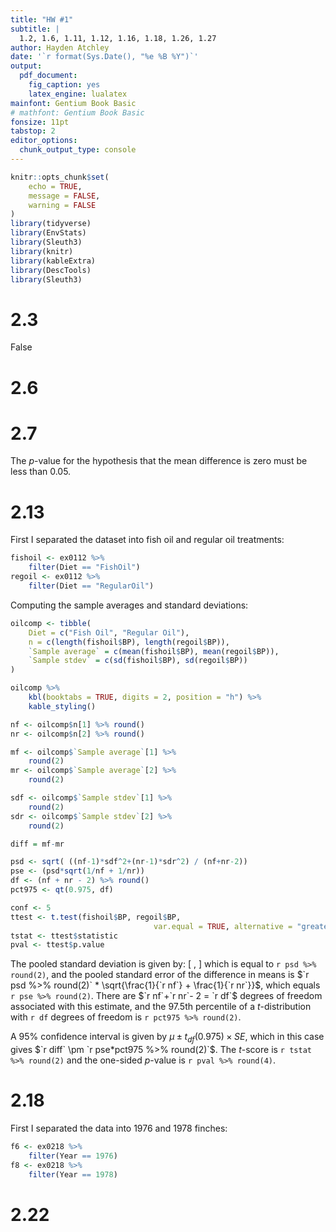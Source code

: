 ```yaml
---
title: "HW #1"
subtitle: |
  1.2, 1.6, 1.11, 1.12, 1.16, 1.18, 1.26, 1.27
author: Hayden Atchley
date: '`r format(Sys.Date(), "%e %B %Y")`'
output: 
  pdf_document: 
    fig_caption: yes
    latex_engine: lualatex
mainfont: Gentium Book Basic
# mathfont: Gentium Book Basic
fonsize: 11pt
tabstop: 2
editor_options: 
  chunk_output_type: console
---
```


```r
knitr::opts_chunk$set(
	echo = TRUE,
	message = FALSE,
	warning = FALSE
)
library(tidyverse)
library(EnvStats)
library(Sleuth3)
library(knitr)
library(kableExtra)
library(DescTools)
library(Sleuth3)
```

# 2.3
False

# 2.6


# 2.7
The $p$-value for the hypothesis that the mean difference is zero must be less than 0.05.

# 2.13
First I separated the dataset into fish oil and regular oil treatments:

```r
fishoil <- ex0112 %>% 
	filter(Diet == "FishOil")
regoil <- ex0112 %>% 
	filter(Diet == "RegularOil")
```

Computing the sample averages and standard deviations:

```r
oilcomp <- tibble(
	Diet = c("Fish Oil", "Regular Oil"),
	n = c(length(fishoil$BP), length(regoil$BP)),
	`Sample average` = c(mean(fishoil$BP), mean(regoil$BP)),
	`Sample stdev` = c(sd(fishoil$BP), sd(regoil$BP))
)

oilcomp %>% 
	kbl(booktabs = TRUE, digits = 2, position = "h") %>% 
	kable_styling()
```

```r
nf <- oilcomp$n[1] %>% round()
nr <- oilcomp$n[2] %>% round()

mf <- oilcomp$`Sample average`[1] %>% 
	round(2)
mr <- oilcomp$`Sample average`[2] %>% 
	round(2)

sdf <- oilcomp$`Sample stdev`[1] %>% 
	round(2)
sdr <- oilcomp$`Sample stdev`[2] %>% 
	round(2)

diff = mf-mr

psd <- sqrt( ((nf-1)*sdf^2+(nr-1)*sdr^2) / (nf+nr-2))
pse <- (psd*sqrt(1/nf + 1/nr))
df <- (nf + nr - 2) %>% round()
pct975 <- qt(0.975, df)

conf <- 5
ttest <- t.test(fishoil$BP, regoil$BP,
								var.equal = TRUE, alternative = "greater")
tstat <- ttest$statistic
pval <- ttest$p.value
```

The pooled standard deviation is given by: 
\[
\sqrt{\frac{(`r nf`-1)*`r sdf` + (`r nr`-1)*`r sdr`}{`r nf`+`r nr`-2}},
\]
which is equal to `r psd %>% round(2)`, and the pooled standard error of the difference in means is $`r psd %>% round(2)` * \sqrt{\frac{1}{`r nf`} + \frac{1}{`r nr`}}$,  which equals `r pse %>% round(2)`. There are $`r nf`+`r nr`- 2 = `r df`$ degrees of freedom associated with this estimate, and the 97.5th percentile of a _t_-distribution with `r df` degrees of freedom is `r pct975 %>% round(2)`.

A 95% confidence interval is given by $\mu \pm t_{df}(0.975)\times SE$, which in this case gives $`r diff` \pm `r pse*pct975 %>% round(2)`$. The _t_-score is `r tstat %>% round(2)` and the one-sided _p_-value is `r pval %>% round(4)`.

# 2.18
First I separated the data into 1976 and 1978 finches:

```r
f6 <- ex0218 %>% 
	filter(Year == 1976)
f8 <- ex0218 %>% 
	filter(Year == 1978)
```


# 2.22